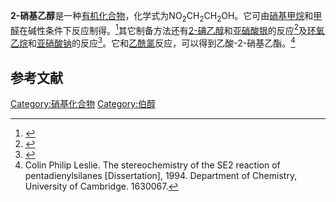 {{Chembox
| Name = 
| NameEn = 
| ImageFile = 2-Nitroethanol.svg
|  ImageSize = 
|  ImageAlt = 
| IUPACName = 
| IUPACNameZh = 
| OtherNames = β-硝基乙醇
| Section1 = {{Chembox Identifiers
|   CASNo = 625-48-9
|   CASNo_Ref = {{cascite|correct|CAS}}
|   PubChem = 
|   SMILES =  }}
| Section2 = {{Chembox Properties
| C=2 | H=5 | N=1 | O=3
|   Appearance = 
|   Density = 1.296 g·cm<sup>−3</sup><ref name=Levy>{{cite journal|journal=Journal of the Chemical Society (Resumed)|language=en|issn=0368-1769|date=1946|pages=1096|doi=10.1039/jr9460001096|url=http://xlink.rsc.org/?DOI=jr9460001096|title=241. Addition of dinitrogen tetroxide to olefins. Part II. Ethylene|accessdate=2020-06-28|author=Norman Levy, Charles W. Scaife, Arthur E. Wilder Smith}}</ref>
|   MeltingPt = −80 °C<ref>"PhysProp" data were obtained from Syracuse Research Corporation of Syracuse, New York (US). Retrieved from SciFinder. [2020-06-28].</ref>
|   BoilingPt = 102 °C（11 Torr）<ref name=Levy />
|   Solubility =  }}
| Section3 = {{Chembox Hazards
|   MainHazards = 
|   FlashPt = 
|   Autoignition =  }}
}}

'''2-硝基乙醇'''是一种[[有机化合物|有机化合物]]，化学式为NO<sub>2</sub>CH<sub>2</sub>CH<sub>2</sub>OH。它可由[[硝基甲烷|硝基甲烷]]和[[甲醛|甲醛]]在碱性条件下反应制得。<ref>{{cite journal|journal=Journal of the American Chemical Society|volume=137|issue=1|language=en|issn=0002-7863|date=2015-01-14|pages=130–133|doi=10.1021/ja5117556|url=https://pubs.acs.org/doi/10.1021/ja5117556|title=Organocatalytic Enantioselective Formal C(sp 2 )–H Alkylation|accessdate=2020-06-28|author=Madhu Sudan Manna, Santanu Mukherjee}}</ref>其它制备方法还有[[2-碘乙醇|2-碘乙醇]]和[[亚硝酸银|亚硝酸银]]的反应<ref>{{cite journal|journal=Journal of the American Chemical Society|volume=76|issue=12|language=en|issn=0002-7863|date=1954-06|pages=3227–3228|doi=10.1021/ja01641a044|url=https://pubs.acs.org/doi/abs/10.1021/ja01641a044|title=The Nitroethylation of Indole. A New Synthesis of Tryptamine|accessdate=2020-06-28|author=Wayland E. Noland, Philip J. Hartman}}</ref>及[[环氧乙烷|环氧乙烷]]和[[亚硝酸钠|亚硝酸钠]]的反应<ref>{{cite journal|journal=Synthetic Communications|volume=35|issue=6|language=en|issn=0039-7911|date=2005-03|pages=873–878|doi=10.1081/SCC-200051043|url=http://www.tandfonline.com/doi/abs/10.1081/SCC-200051043|title=LaCl 3 · 7H 2 O‐Promoted Regioselective Ring Opening of Epoxides Using NaNO 2 in Ether–Water System: A Facile Synthesis of 2‐Nitroalcohols|accessdate=2020-06-28|author=Jagat C. Borah, Siddhartha Gogoi, Joshodeep Boruwa, Nabin C. Barua}}</ref>。它和[[乙酰氯|乙酰氯]]反应，可以得到乙酸-2-硝基乙酯。<ref>Colin Philip Leslie. The stereochemistry of the SE2 reaction of pentadienylsilanes [Dissertation], 1994.  Department of Chemistry, University of Cambridge. 1630067.</ref>

==参考文献==
{{reflist}}

[[Category:硝基化合物|Category:硝基化合物]]
[[Category:伯醇|Category:伯醇]]